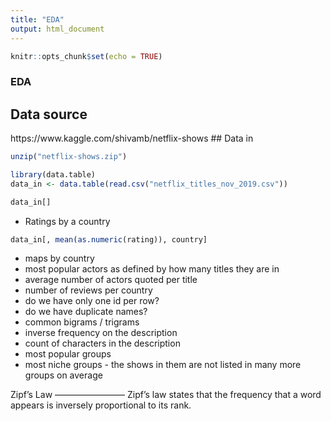 ```yaml
---
title: "EDA"
output: html_document
---
```


```r
knitr::opts_chunk$set(echo = TRUE)
```


### EDA

## Data source
https://www.kaggle.com/shivamb/netflix-shows
## Data in 
```r
unzip("netflix-shows.zip")
```

```r
library(data.table)
data_in <- data.table(read.csv("netflix_titles_nov_2019.csv"))

```
```r
data_in[]
```

- Ratings by a country
```r
data_in[, mean(as.numeric(rating)), country]
```
- maps by country
- most popular actors as defined by how many titles they are in
- average number of actors quoted per title
- number of reviews per country
- do we have only one id per row?
- do we have duplicate names? 
- common bigrams / trigrams
- inverse frequency on the description
- count of characters in the description
- most popular groups
- most niche groups - the shows in them are not listed in many more groups on 
average

Zipf's Law ------------------------
Zipf’s law states that the frequency that a word appears is inversely 
proportional to its rank.
